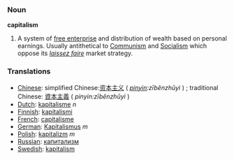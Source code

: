 === Noun ===

'''capitalism'''

#A system of [[free enterprise]] and distribution of wealth based on personal earnings.  Usually antithetical to [[Communism]] and [[Socialism]] which oppose its ''[[laissez faire]]'' market strategy.

===Translations===
*[[Chinese]]: simplified Chinese:[[资本主义]] ( ''[[pinyin]]:zīběnzhǔyì'' ) ; traditional Chinese: [[資本主義]] ( ''pinyin:zīběnzhǔyì'' )
*[[Dutch]]: [[kapitalisme]] ''n''
*[[Finnish]]: [[kapitalismi]]
*[[French]]: [[capitalisme]]
*[[German]]: [[Kapitalismus]] ''m''
*[[Polish]]: [[kapitalizm]] ''m''
*[[Russian]]: [[капитализм]]
*[[Swedish]]: [[kapitalism]]